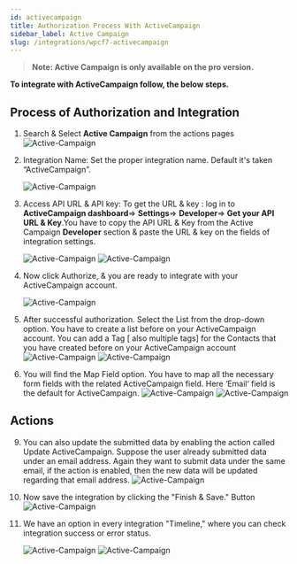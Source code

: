 ```yaml
---
id: activecampaign
title: Authorization Process With ActiveCampaign
sidebar_label: Active Campaign
slug: /integrations/wpcf7-activecampaign
---
```



> **Note: Active Campaign is only available on the pro version.**

**To integrate with ActiveCampaign follow, the below steps.**

## Process of Authorization and Integration

1. Search & Select **Active Campaign** from the actions pages
   <Image
     src="actions/active-campaign/_select-activecampaign"
     alt="Active-Campaign"
     w="1020"
     h="350"
   />

4. Integration Name: Set the proper integration name. Default it's taken “ActiveCampaign”.

   <Image
     src="actions/active-campaign/_integration-name"
     alt="Active-Campaign"
     w="1020"
     h="350"
   />

5. Access API URL & API key: To get the URL & key : log in to **ActiveCampaign dashboard**=> **Settings**=> **Developer**=> **Get your API URL & Key**.You have to copy the API URL & Key from the Active Campaign **Developer** section & paste the URL & key on the fields of integration settings.

   <Image
     src="actions/active-campaign/_activecampaign-api-dashbord"
     alt="Active-Campaign"
     w="1020"
     h="350"
   />
   <Image
     src="actions/active-campaign/_access-uri-and-api-key"
     alt="Active-Campaign"
     w="1020"
     h="350"
   />

6. Now click Authorize, & you are ready to integrate with your ActiveCampaign account.

   <Image
     src="actions/active-campaign/_authorize"
     alt="Active-Campaign"
     w="1020"
     h="350"
   />

7. After successful authorization. Select the List from the drop-down option. You have to create a list before on your ActiveCampaign account. You can add a Tag [ also multiple tags] for the Contacts that you have created before on your ActiveCampaign account
   <Image
     src="actions/active-campaign/_activecampaign-list"
     alt="Active-Campaign"
     w="1020"
     h="350"
   />
   <Image
     src="actions/active-campaign/_activecampaign-tag"
     alt="Active-Campaign"
     w="1020"
     h="350"
   />
8. You will find the Map Field option. You have to map all the necessary form fields with the related ActiveCampaign field. Here ‘Email‘ field is the default for ActiveCampaign.
   <Image
     src="actions/active-campaign/_default-field"
     alt="Active-Campaign"
     w="1020"
     h="350"
   />
   <Image
     src="actions/active-campaign/_field-mapping"
     alt="Active-Campaign"
     w="1020"
     h="350"
   />

## Actions

9. You can also update the submitted data by enabling the action called Update ActiveCampaign. Suppose the user already submitted data under an email address. Again they want to submit data under the same email, if the action is enabled, then the new data will be updated regarding that email address.
   <Image
     src="actions/active-campaign/_update-actions"
     alt="Active-Campaign"
     w="1020"
     h="350"
   />
10. Now save the integration by clicking the "Finish & Save." Button
    <Image
      src="actions/active-campaign/_finish-and-save"
      alt="Active-Campaign"
      w="1020"
      h="350"
    />
11. We have an option in every integration "Timeline," where you can check integration success or error status.
  
    <Image
      src="actions/active-campaign/_integrations-dashbord"
      alt="Active-Campaign"
      w="1020"
      h="350"
    />
    <Image
      src="actions/active-campaign/_timeline"
      alt="Active-Campaign"
      w="1020"
      h="350"
    />


<Feedback/>
